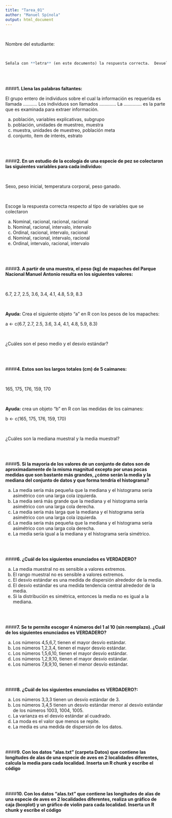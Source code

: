 ```yaml
---
title: "Tarea_01"
author: "Manuel Spínola"
output: html_document
---
```

<br>

Nombre del estudiante: 

<br>

```r
Señala con **letra** (en este documento) la respuesta correcta.  Devuelve el documento en formato PDF.  Asegúrate de incluir tu nombre.
```

<br>
<br>

####**1. Llena las palabras faltantes:** 

El grupo entero de individuos sobre el cual la información es requerida es llamada ...........  Los individuos son llamados .............  La .............. es la parte que es examinada para extraer información.

a. población, variables explicativas, subgrupo
b. población, unidades de muestreo, muestra
c. muestra, unidades de muestreo, población meta
d. conjunto, ítem de interés, estrato 

<br>
<br>

####**2. En un estudio de la ecología de una especie de pez se colectaron las siguientes variables para cada individuo:**

<br>

Sexo, peso inicial, temperatura corporal, peso ganado.

<br>

Escoge la respuesta correcta respecto al tipo de variables que se colectaron

a. Nominal, racional, racional, racional
b. Nominal, racional, intervalo, intervalo
c. Ordinal, racional, intervalo, racional
d. Nominal, racional, intervalo, racional
e. Ordinal, intervalo, racional, intervalo   

<br>
<br>

####**3. A partir de una muestra, el peso (kg) de mapaches del Parque Nacional Manuel Antonio resulta en los siguientes valores:**

<br>

6.7, 2.7, 2.5, 3.6, 3.4, 4.1, 4.8, 5.9, 8.3

<br>

**Ayuda:** Crea el siguiente objeto "a" en R con los pesos de los mapaches:

a <- c(6.7, 2.7, 2.5, 3.6, 3.4, 4.1, 4.8, 5.9, 8.3)

<br>

¿Cuáles son el peso medio y el desvío estándar?

<br>
<br>

####**4. Estos son los largos totales (cm) de 5 caimanes:**

<br>

165, 175, 176, 159, 170

<br>

**Ayuda:** crea un objeto "b" en R con las medidas de los caimanes:

b <- c(165, 175, 176, 159, 170)

<br>

¿Cuáles son la mediana muestral y la media muestral?  

<br>
<br>

####**5. Si la mayoría de los valores de un conjunto de datos son de aproximadamente de la misma magnitud excepto por unas pocas medidas que son bastante más grandes, ¿cómo serán la media y la mediana del conjunto de datos y que forma tendría el histograma?**

a. La media sería más pequeña que la mediana y el histograma sería asimétrico con una larga cola izquierda.
b. La media será más grande que la mediana y el histograma sería asimétrico con una larga cola derecha.
c. La media sería más larga que la mediana y el histograma sería asimétrico con una larga cola izquierda.
d. La media sería más pequeña que la mediana y el histograma sería asimétrico con una larga cola derecha.
e. La media sería igual a la mediana y el histograma sería simétrico. 

<br>
<br>

####**6. ¿Cuál de los siguientes enunciados es VERDADERO?**

a. La media muestral no es sensible a valores extremos.
b. El rango muestral no es sensible a valores extremos.
c. El desvío estándar es una medida de dispersión alrededor de la media.
d. El desvío estándar es una medida tendencia central alrededor de la media.
e. Si la distribución es simétrica, entonces la media no es igual a la mediana. 

<br>
<br>

####**7. Se te permite escoger 4 números del 1 al 10 (sin reemplazo). ¿Cuál de los siguientes enunciados es VERDADERO?**

a. Los números 4,5,6,7, tienen el mayor desvío estándar.
b. Los números 1,2,3,4, tienen el mayor desvío estándar.
c. Los números 1,5,6,10, tienen el mayor desvío estándar.
d. Los números 1,2,9,10, tienen el mayor desvío estándar.
e. Los números 7,8,9,10, tienen el menor desvío estándar.

<br>
<br>

####**8. ¿Cuál de los siguientes enunciados es VERDADERO?:**

a. Los números 3,3,3 tienen un desvío estándar de 3.
b. Los números 3,4,5 tienen un desvío estándar menor al desvío estándar de los números 1003, 1004, 1005.
c. La varianza es el desvío estándar al cuadrado.
d. La moda es el valor que menos se repite.
e. La media es una medida de dispersión de los datos.

<br>
<br>

####**9. Con los datos "alas.txt" (carpeta Datos) que contiene las longitudes de alas de una especie de aves en 2 localidades diferentes, calcula la media para cada localidad.  Inserta un R chunk y escribe el código**

<br>
<br>

####**10. Con los datos "alas.txt" que contiene las longitudes de alas de una especie de aves en 2 localidades diferentes, realiza un gráfico de caja (boxplot) y un gráfico de violín para cada localidad. Inserta un R chunk y escribe el código**

<br>
<br>










